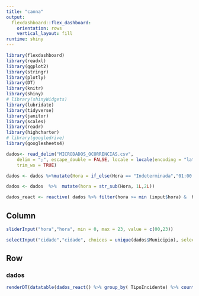 ```yaml
---
title: "canna"
output: 
  flexdashboard::flex_dashboard:
    orientation: rows
    vertical_layout: fill
runtime: shiny
---
```



```r
library(flexdashboard)
library(readxl)
library(ggplot2)
library(stringr)
library(plotly)
library(DT)
library(knitr)
library(shiny)
# library(shinyWidgets)
library(lubridate)
library(tidyverse)
library(janitor)
library(scales)
library(readr)
library(highcharter)
# library(googledrive)
library(googlesheets4)
```


```r
dados<- read_delim("MICRODADOS_OCORRENCIAS.csv", 
    delim = ";", escape_double = FALSE, locale = locale(encoding = "latin1"), 
    trim_ws = TRUE)

dados <- dados %>%mutate(Hora = if_else(Hora == "Indeterminada","01:00:00", Hora))

dados <- dados  %>%  mutate(hora = str_sub(Hora, 1L,2L))

dados_react <- reactive( dados %>% filter(hora >= min (input$hora) &  hora < max (input$hora)+1 ,Municipio == input$cidade))

```

Column {.sidebar}
-----------------------------------------------------------------------


```r
sliderInput("hora","hora", min = 0, max = 23, value = c(00,23))

selectInput("cidade","cidade", choices = unique(dados$Municipio), selected = "SANTA TERESA")
```


Row
-----------------------------------------------------------------------
### dados

```r

renderDT(datatable(dados_react() %>% group_by( TipoIncidente) %>% count()))

```




